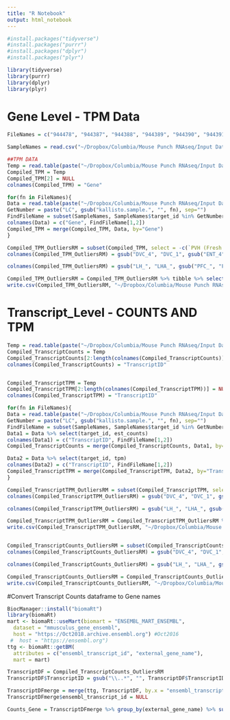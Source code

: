 ```yaml
---
title: "R Notebook"
output: html_notebook
---
```



```r
#install.packages("tidyverse")
#install.packages("purrr")
#install.packages("dplyr")
#install.packages("plyr")

library(tidyverse)
library(purrr)
library(dplyr)
library(plyr)
```

# Gene Level - TPM Data
```r
FileNames = c("944478", "944387", "944388", "944389", "944390", "944391", "944392", "944394", "944396", "944397", "944398", "944400", "944401", "944402", "944403", "944404", "944405", "944406", "944407", "944408", "944409", "944410", "944411", "944412", "944414", "944415", "944416", "944417", "944418", "944419", "944420", "944421", "944422", "944423", "944424", "944425", "944426", "944427", "944429", "944430", "944431", "944432", "944434", "944435", "944436", "944437", "944438", "944439", "944440", "944441", "944442", "944443", "944444", "944445", "944446", "944447", "944448", "944449", "944450", "944452", "944453", "944454", "944455", "944456", "944457", "944458", "944459", "944461", "944462", "944463", "944464", "944466", "944467", "944468", "944470", "944471", "944472", "944473", "944474", "944475", "944476", "944477")

SampleNames = read.csv("~/Dropbox/Columbia/Mouse Punch RNAseq/Input Data/SampleNames.csv", head=T)

##TPM DATA
Temp = read.table(paste("~/Dropbox/Columbia/Mouse Punch RNAseq/Input Data/Kallisto Files/kallisto.sample.", "944478", "/abundance.genes.txt", sep=""), head = T)
Compiled_TPM = Temp
Compiled_TPM[2] = NULL
colnames(Compiled_TPM) = "Gene"

for(fn in FileNames){
Data = read.table(paste("~/Dropbox/Columbia/Mouse Punch RNAseq/Input Data/Kallisto Files/kallisto.sample.", fn, "/abundance.genes.txt", sep=""), head = T)
GetNumber = paste("LC", gsub("kallisto.sample.", "", fn), sep="")
FindFileName = subset(SampleNames, SampleNames$target_id %in% GetNumber)
colnames(Data) = c("Gene", FindFileName[1,2])
Compiled_TPM = merge(Compiled_TPM, Data, by="Gene")
}

Compiled_TPM_OutliersRM = subset(Compiled_TPM, select = -c(`PVH (Fresh 5wk)_1`, `PVH (Fresh 5wk)_2`, `PVH (Fresh 5wk)_3`, `PVH (Frozen 5wk)_1`, `PVH (Frozen 5wk)_2`, `PVH (Frozen 5wk)_3`, DVC_1, ENT_1, MB_2, PBN_3, VMH_1, PVH_2))
colnames(Compiled_TPM_OutliersRM) = gsub("DVC_4", "DVC_1", gsub("ENT_4", "ENT_1", gsub("MB_3", "MB_2", gsub("PBN_4", "PBN_3", gsub("PVH_3", "PVH_2", gsub("VMH_3", "VMH_1", colnames(Compiled_TPM_OutliersRM)))))))

colnames(Compiled_TPM_OutliersRM) = gsub("LH_", "LHA_", gsub("PFC_", "FRP_", gsub("ACC_", "ACA_", gsub("Nac_", "ACB_", gsub("ARC_", "ARH_", gsub("PBN_", "PB_",  gsub("AV_", "CENT2_", gsub("PV_", "CUL4,5_", gsub("BV_", "UVU_", gsub("CN_", "CBN_", gsub("HYP_", "THy/PHy_", gsub("FB_", "F_", gsub("MB_", "M_", gsub("HB_", "H_", gsub("FB_", "F_", gsub("B6A.mESC_", "mESC B6-1_", gsub("B6E.mESC_", "mESC B6-2_", colnames(Compiled_TPM_OutliersRM))))))))))))))))))

Compiled_TPM_OutliersRM = Compiled_TPM_OutliersRM %>% tibble %>% select("Gene", sort(colnames(.)))
write.csv(Compiled_TPM_OutliersRM, "~/Dropbox/Columbia/Mouse Punch RNAseq/DataForGEO/DoegeLab_BrainPunch_TPMData_GeneLevel.csv")
```

# Transcript_Level - COUNTS AND TPM
```r
Temp = read.table(paste("~/Dropbox/Columbia/Mouse Punch RNAseq/Input Data/Kallisto Files/kallisto.sample.", "944478", "/abundance.tsv", sep=""), head = T)
Compiled_TranscriptCounts = Temp
Compiled_TranscriptCounts[2:length(colnames(Compiled_TranscriptCounts))] = NULL
colnames(Compiled_TranscriptCounts) = "TranscriptID"


Compiled_TranscriptTPM = Temp
Compiled_TranscriptTPM[2:length(colnames(Compiled_TranscriptTPM))] = NULL
colnames(Compiled_TranscriptTPM) = "TranscriptID"

for(fn in FileNames){
Data = read.table(paste("~/Dropbox/Columbia/Mouse Punch RNAseq/Input Data/Kallisto Files/kallisto.sample.", fn, "/abundance.tsv", sep=""), head = T)
GetNumber = paste("LC", gsub("kallisto.sample.", "", fn), sep="")
FindFileName = subset(SampleNames, SampleNames$target_id %in% GetNumber)
Data1 = Data %>% select(target_id, est_counts)
colnames(Data1) = c("TranscriptID", FindFileName[1,2])
Compiled_TranscriptCounts = merge(Compiled_TranscriptCounts, Data1, by="TranscriptID")

Data2 = Data %>% select(target_id, tpm)
colnames(Data2) = c("TranscriptID", FindFileName[1,2])
Compiled_TranscriptTPM = merge(Compiled_TranscriptTPM, Data2, by="TranscriptID")
}

Compiled_TranscriptTPM_OutliersRM = subset(Compiled_TranscriptTPM, select = -c(`PVH (Fresh 5wk)_1`, `PVH (Fresh 5wk)_2`, `PVH (Fresh 5wk)_3`, `PVH (Frozen 5wk)_1`, `PVH (Frozen 5wk)_2`, `PVH (Frozen 5wk)_3`, DVC_1, ENT_1, MB_2, PBN_3, VMH_1, PVH_2))
colnames(Compiled_TranscriptTPM_OutliersRM) = gsub("DVC_4", "DVC_1", gsub("ENT_4", "ENT_1", gsub("MB_3", "MB_2", gsub("PBN_4", "PBN_3", gsub("PVH_3", "PVH_2", gsub("VMH_3", "VMH_1", colnames(Compiled_TranscriptTPM_OutliersRM)))))))

colnames(Compiled_TranscriptTPM_OutliersRM) = gsub("LH_", "LHA_", gsub("PFC_", "FRP_", gsub("ACC_", "ACA_", gsub("Nac_", "ACB_", gsub("ARC_", "ARH_", gsub("PBN_", "PB_",  gsub("AV_", "CENT2_", gsub("PV_", "CUL4,5_", gsub("BV_", "UVU_", gsub("CN_", "CBN_", gsub("HYP_", "THy/PHy_", gsub("FB_", "F_", gsub("MB_", "M_", gsub("HB_", "H_", gsub("FB_", "F_", gsub("B6A.mESC_", "mESC B6-1_", gsub("B6E.mESC_", "mESC B6-2_", colnames(Compiled_TranscriptTPM_OutliersRM))))))))))))))))))

Compiled_TranscriptTPM_OutliersRM = Compiled_TranscriptTPM_OutliersRM %>% tibble %>% select("TranscriptID", sort(colnames(.)))
write.csv(Compiled_TranscriptTPM_OutliersRM, "~/Dropbox/Columbia/Mouse Punch RNAseq/DataForGEO/DoegeLab_BrainPunch_TPMData_TranscriptLevel.csv")


Compiled_TranscriptCounts_OutliersRM = subset(Compiled_TranscriptCounts, select = -c(`PVH (Fresh 5wk)_1`, `PVH (Fresh 5wk)_2`, `PVH (Fresh 5wk)_3`, `PVH (Frozen 5wk)_1`, `PVH (Frozen 5wk)_2`, `PVH (Frozen 5wk)_3`, DVC_1, ENT_1, MB_2, PBN_3, VMH_1, PVH_2))
colnames(Compiled_TranscriptCounts_OutliersRM) = gsub("DVC_4", "DVC_1", gsub("ENT_4", "ENT_1", gsub("MB_3", "MB_2", gsub("PBN_4", "PBN_3", gsub("PVH_3", "PVH_2", gsub("VMH_3", "VMH_1", colnames(Compiled_TranscriptCounts_OutliersRM)))))))

colnames(Compiled_TranscriptCounts_OutliersRM) = gsub("LH_", "LHA_", gsub("PFC_", "FRP_", gsub("ACC_", "ACA_", gsub("Nac_", "ACB_", gsub("ARC_", "ARH_", gsub("PBN_", "PB_",  gsub("AV_", "CENT2_", gsub("PV_", "CUL4,5_", gsub("BV_", "UVU_", gsub("CN_", "CBN_", gsub("HYP_", "THy/PHy_", gsub("FB_", "F_", gsub("MB_", "M_", gsub("HB_", "H_", gsub("FB_", "F_", gsub("B6A.mESC_", "mESC B6-1_", gsub("B6E.mESC_", "mESC B6-2_", colnames(Compiled_TranscriptCounts_OutliersRM))))))))))))))))))

Compiled_TranscriptCounts_OutliersRM = Compiled_TranscriptCounts_OutliersRM %>% tibble %>% select("TranscriptID", sort(colnames(.)))
write.csv(Compiled_TranscriptCounts_OutliersRM, "~/Dropbox/Columbia/Mouse Punch RNAseq/DataForGEO/DoegeLab_BrainPunch_CountsData_TranscriptLevel.csv")
```

#Convert Transcript Counts dataframe to Gene names
```r
BiocManager::install("biomaRt")
library(biomaRt)
mart <- biomaRt::useMart(biomart = "ENSEMBL_MART_ENSEMBL",
  dataset = "mmusculus_gene_ensembl",
  host = "https://Oct2018.archive.ensembl.org") #Oct2016
 #  host = "https://ensembl.org")
ttg <- biomaRt::getBM(
  attributes = c("ensembl_transcript_id", "external_gene_name"),
  mart = mart)

TranscriptDF = Compiled_TranscriptCounts_OutliersRM
TranscriptDF$TranscriptID = gsub("\\..*", "", TranscriptDF$TranscriptID)

TranscriptDFmerge = merge(ttg, TranscriptDF, by.x = "ensembl_transcript_id", by.y = "TranscriptID")
TranscriptDFmerge$ensembl_transcript_id = NULL

Counts_Gene = TranscriptDFmerge %>% group_by(external_gene_name) %>% summarize_all(sum)
```
